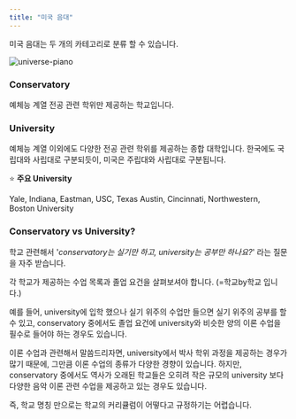 ```yaml
---
title: "미국 음대"
---
```


미국 음대는 두 개의 카테고리로 분류 할 수 있습니다.

<Image
  className="md:w-[1200px]"
  src="/images/books/roadmap/conservatory-university.jpg"
  alt="universe-piano"
/>

### Conservatory

예체능 계열 전공 관련 학위만 제공하는 학교입니다.

### University

예체능 계열 이외에도 다양한 전공 관련 학위를 제공하는 종합 대학입니다. 한국에도 국립대와 사립대로 구분되듯이, 미국은 주립대와 사립대로 구분됩니다.

⭐ **주요 University**

<Box>Yale, Indiana, Eastman, USC, Texas Austin, Cincinnati, Northwestern, Boston University</Box>

### **Conservatory vs University?**

학교 관련해서 '_conservatory는 실기만 하고, university는 공부만 하나요?_' 라는 질문을 자주 받습니다.

<Box>각 학교가 제공하는 수업 목록과 졸업 요건을 살펴보셔야 합니다. (=학교by학교 입니다.) </Box>

예를 들어, university에 입학 했으나 실기 위주의 수업만 들으면 실기 위주의 공부를 할 수 있고, conservatory 중에서도 졸업 요건에 university와 비슷한 양의 이론 수업을 필수로 들어야 하는 경우도 있습니다.

이론 수업과 관련해서 말씀드리자면, university에서 박사 학위 과정을 제공하는 경우가 많기 때문에, 그만큼 이론 수업의 종류가 다양한 경향이 있습니다. 하지만, conservatory 중에서도 역사가 오래된 학교들은 오히려 작은 규모의 university 보다 다양한 음악 이론 관련 수업을 제공하고 있는 경우도 있습니다.

즉, 학교 명칭 만으로는 학교의 커리큘럼이 어떻다고 규정하기는 어렵습니다.
